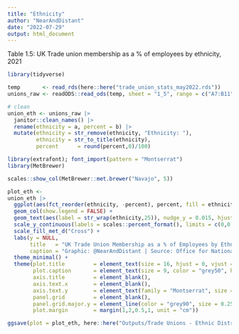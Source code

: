 ```yaml
---
title: "Ethnicity"
author: "NearAndDistant"
date: "2022-07-29"
output: html_document
---
```


Table 1.5: UK Trade union membership as a % of employees by ethnicity, 2021

```r
library(tidyverse)

temp       <- read_rds(here::here("trade_union_stats_may2022.rds"))
unions_raw <- readODS::read_ods(temp, sheet = "1_5", range = c("A7:B11"), col_names = FALSE)

# clean
union_eth <- unions_raw |>
  janitor::clean_names() |>
  rename(ethnicity = a, percent = b) |>
  mutate(ethnicity = str_remove(ethnicity, "Ethnicity: "),
         ethnicity = str_to_title(ethnicity),
         percent      = round(percent,0)/100)

```

```r
library(extrafont); font_import(pattern = "Montserrat")
library(MetBrewer)

scales::show_col(MetBrewer::met.brewer("Navajo", 5))

plot_eth <-
union_eth |>
  ggplot(aes(fct_reorder(ethnicity, -percent), percent, fill = ethnicity)) +
  geom_col(show.legend = FALSE) +
  geom_text(aes(label = str_wrap(ethnicity,25)), nudge_y = 0.015, hjust = 0.5, family = "Montserrat SemiBold") +
  scale_y_continuous(labels = scales::percent_format(), limits = c(0,0.5)) +
  scale_fill_met_d("Cross") +
  labs(y = NULL, 
       title   = "UK Trade Union Membership as a % of Employees by Ethnicity (2021)",
       caption = "Graphic: @NearAndDistant | Source: Office for National Statistics") +
  theme_minimal() +
  theme(plot.title         = element_text(size = 16, hjust = 0, vjust = 2, family = "Montserrat SemiBold"),
        plot.caption       = element_text(size = 9, color = "grey50", hjust = 1, vjust = 4, family = "Montserrat"),
        axis.title         = element_blank(),
        axis.text.x        = element_blank(),
        axis.text.y        = element_text(family = "Montserrat", size = 12),
        panel.grid         = element_blank(),
        panel.grid.major.y = element_line(color = "grey90", size = 0.25),
        plot.margin        = margin(1,2,0.5,1, unit = "cm"))

```

```r

ggsave(plot = plot_eth, here::here("Outputs/Trade Unions - Ethnic Distribution.png"), width = 13, height = 10, dpi = 360, bg = "white")

```

